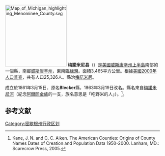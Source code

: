 {{noteTA
|T=zh-hans:梅诺米尼县 (密歇根州);zh-hk:梅諾米尼縣 (密歇根州);zh-tw:梅諾米尼郡 (密西根州);
|1=zh-hans:县;zh-hk:縣;zh-tw:郡;
}}
{{Otheruses|梅諾米尼縣|subject=美國密西根州的一個縣|other=同名的縣}}

[[File:Map_of_Michigan_highlighting_Menominee_County.svg|200px]]
'''梅諾米尼县'''（{{lang-en|Menominee County}}）是[[美國|美國]][[威斯康辛州|威斯康辛州]][[上半島|上半島]]南部的一個縣，南鄰[[威斯康辛州|威斯康辛州]]，東南臨[[格林灣_(密西根湖)|綠灣]]。面積3,465平方公里。根據[[美國2000年人口普查|美國2000年人口普查]]，共有人口25,326人。縣治[[梅諾米尼_(密西根州)|梅諾米尼]]。

成立於1861年3月15日，原名'''Blecker'''縣，1863年3月19日改名。縣名來自[[梅諾米尼河|梅諾米尼河]]（紀念[[阿爾岡金族|阿爾岡金族]]的一支，族名意思是「吃野米的人」）。<ref>Kane, J. N. and C. C. Aiken. The American Counties: Origins of County Names Dates of Creation and Population Data 1950-2000. Lanham, MD.: Scarecrow Press, 2005.</ref>。

==参考文献==
<div class="references-small">
<references />
</div>
{{Michigan}}
{{Michigan-stub}}
{{DEFAULTSORT:Menominee}}
[[Category:密歇根州行政区划|Category:密歇根州行政区划]]